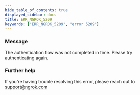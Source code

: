 ```yaml
---
hide_table_of_contents: true
displayed_sidebar: docs
title: ERR_NGROK_5209
keywords: ["ERR_NGROK_5209", "error 5209"]
---
```


### Message

The authentication flow was not completed in time. Please try authenticating again.

### Further help

If you're having trouble resolving this error, please reach out to [support@ngrok.com](mailto:support@ngrok.com?subject=Help%20with%20ERR_NGROK_5209)
